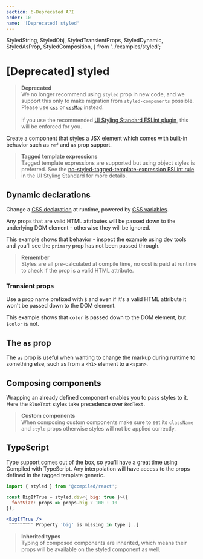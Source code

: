 ```yaml
---
section: 6-Deprecated API
order: 10
name: '[Deprecated] styled'
---
```


  StyledString,
  StyledObj,
  StyledTransientProps,
  StyledDynamic,
  StyledAsProp,
  StyledComposition,
} from '../examples/styled';

# \[Deprecated\] styled

> **Deprecated**<br />
> We no longer recommend using `styled` prop in new code, and we support this only to make migration from `styled-components` possible. Please use [`css`](/api-css-prop) or [`cssMap`](/api-cssmap) instead.<br /><br />
> If you use the recommended [UI Styling Standard ESLint plugin](https://atlassian.design/components/eslint-plugin-ui-styling-standard/no-styled/usage), this will be enforced for you.

Create a component that styles a JSX element which comes with built-in behavior such as `ref` and `as` prop support.

<StyledObj />

> **Tagged template expressions** <br /> Tagged template expressions are supported but using object styles is preferred.
> See the
> [no-styled-tagged-template-expression ESLint rule](https://atlassian.design/components/eslint-plugin-design-system/no-styled-tagged-template-expression/usage) in the UI
> Styling Standard for more details.

## Dynamic declarations

Change a [CSS declaration](https://developer.mozilla.org/en-US/docs/Learn/CSS/First_steps/How_CSS_is_structured#Properties_and_values) at runtime,
powered by [CSS variables](https://developer.mozilla.org/en-US/docs/Web/CSS/Using_CSS_custom_properties).

Any props that are valid HTML attributes will be passed down to the underlying DOM element -
otherwise they will be ignored.

This example shows that behavior -
inspect the example using dev tools and you'll see the `primary` prop has not been passed through.

<StyledDynamic />

> **Remember** <br /> Styles are all pre-calculated at compile time,
> no cost is paid at runtime to check if the prop is a valid HTML attribute.

### Transient props

Use a prop name prefixed with `$` and even if it's a valid HTML attribute it won't be passed down to the DOM element.

This example shows that `color` is passed down to the DOM element,
but `$color` is not.

<StyledTransientProps />

## The `as` prop

The `as` prop is useful when wanting to change the markup during runtime to something else,
such as from a `<h1>` element to a `<span>`.

<StyledAsProp />

## Composing components

Wrapping an already defined component enables you to pass styles to it.
Here the `BlueText` styles take precedence over `RedText`.

<StyledComposition />

> **Custom components** <br />
> When composing custom components make sure to set its `className` and `style` props otherwise styles will not be applied correctly.

## TypeScript

Type support comes out of the box, so you'll have a great time using Compiled with TypeScript.
Any interpolation will have access to the props defined in the tagged template generic.

```jsx
import { styled } from '@compiled/react';

const BigIfTrue = styled.div<{ big: true }>({
  fontSize: props => props.big ? 100 : 10
});

<BigIfTrue />
 ^^^^^^^^^ Property 'big' is missing in type [..]
```

> **Inherited types** <br />
> Typing of composed components are inherited,
> which means their props will be available on the styled component as well.
